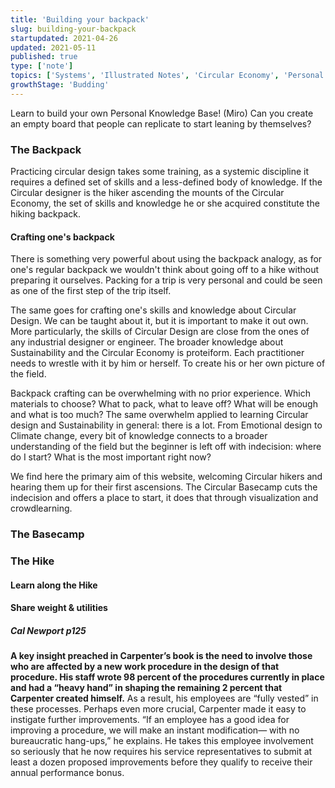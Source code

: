 ```yaml
---
title: 'Building your backpack'
slug: building-your-backpack
startupdated: 2021-04-26
updated: 2021-05-11
published: true
type: ['note']
topics: ['Systems', 'Illustrated Notes', 'Circular Economy', 'Personal development']
growthStage: 'Budding'
---
```


Learn to build your own Personal Knowledge Base! (Miro)
Can you create an empty board that people can replicate to start leaning by themselves?

### The Backpack
Practicing circular design takes some training, as a systemic discipline it requires a defined set of skills and a less-defined body of knowledge. If the Circular designer is the hiker ascending the mounts of the Circular Economy, the set of skills and knowledge he or she acquired constitute the hiking backpack. 

#### Crafting one's backpack 

There is something very powerful about using the backpack analogy, as for one's regular backpack we wouldn't think about going off to a hike without preparing it ourselves. Packing for a trip is very personal and could be seen as one of the first step of the trip itself. 

The same goes for crafting one's skills and knowledge about Circular Design. We can be taught about it, but it is important to make it out own. More particularly, the skills of Circular Design are close from the ones of any industrial designer or engineer. The broader knowledge about Sustainability and the Circular Economy is proteiform. Each practitioner needs to wrestle with it by him or herself. To create his or her own picture of the field. 

Backpack crafting can be overwhelming with no prior experience. Which materials to choose? What to pack, what to leave off? What will be enough and what is too much? 
The same overwhelm applied to learning Circular design and Sustainability in general: there is a lot. From Emotional design to Climate change, every bit of knowledge connects to a broader understanding of the field but the beginner is left off with indecision: where do I start? What is the most important right now? 

We find here the primary aim of this website, welcoming Circular hikers and hearing them up for their first ascensions. The Circular Basecamp cuts the indecision and offers a place to start, it does that through visualization and crowdlearning. 

### The Basecamp



### The Hike 

#### Learn along the Hike 

#### Share weight & utilities 


##### Cal Newport p125
 **A key insight
preached in Carpenter’s book is the need to involve those
who are affected by a new work procedure in the design of
that procedure. His staff wrote 98 percent of the procedures
currently in place and had a “heavy hand” in shaping the remaining
2 percent that Carpenter created himself.** As a result,
his employees are “fully vested” in these processes. Perhaps
even more crucial, Carpenter made it easy to instigate
further improvements. “If an employee has a good idea
for improving a procedure, we will make an instant modification—
with no bureaucratic hang-ups,” he explains.  He
takes this employee involvement so seriously that he now requires
his service representatives to submit at least a dozen
proposed improvements before they qualify to receive their
annual performance bonus.